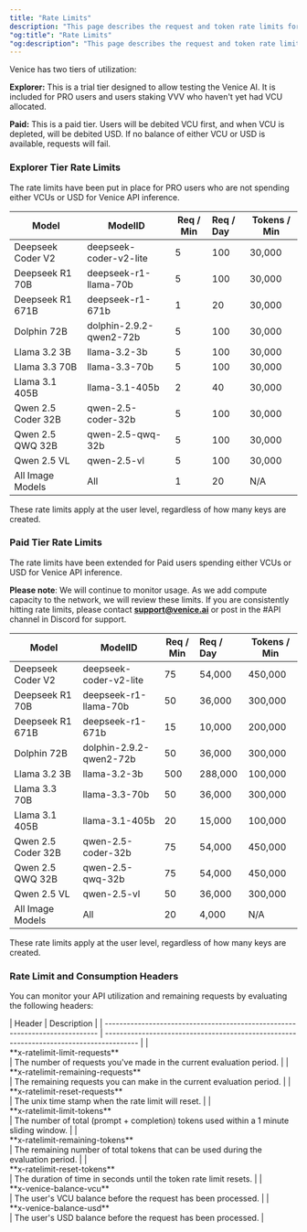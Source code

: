 ```yaml
---
title: "Rate Limits"
description: "This page describes the request and token rate limits for the Venice API"
"og:title": "Rate Limits"
"og:description": "This page describes the request and token rate limits for the Venice API"
---
```


Venice has two tiers of utilization:

**Explorer:** This is a trial tier designed to allow testing the Venice AI. It is included for PRO users and users staking VVV who haven't yet had VCU allocated.

**Paid:** This is a paid tier. Users will be debited VCU first, and when VCU is depleted, will be debited USD. If no balance of either VCU or USD is available, requests will fail.

### Explorer Tier Rate Limits

The rate limits have been put in place for PRO users who are not spending either VCUs or USD for Venice API inference.

| Model              | ModelID                 | Req / Min | Req / Day | Tokens / Min |
| ------------------ | ----------------------- | --------- | :-------- | ------------ |
| Deepseek Coder V2  | deepseek-coder-v2-lite  | 5         | 100       | 30,000       |
| Deepseek R1 70B    | deepseek-r1-llama-70b   | 5         | 100       | 30,000       |
| Deepseek R1 671B   | deepseek-r1-671b        | 1         | 20        | 30,000       |
| Dolphin 72B        | dolphin-2.9.2-qwen2-72b | 5         | 100       | 30,000       |
| Llama 3.2 3B       | llama-3.2-3b            | 5         | 100       | 30,000       |
| Llama 3.3 70B      | llama-3.3-70b           | 5         | 100       | 30,000       |
| Llama 3.1 405B     | llama-3.1-405b          | 2         | 40        | 30,000       |
| Qwen 2.5 Coder 32B | qwen-2.5-coder-32b      | 5         | 100       | 30,000       |
| Qwen 2.5 QWQ 32B   | qwen-2.5-qwq-32b        | 5         | 100       | 30,000       |
| Qwen 2.5 VL        | qwen-2.5-vl             | 5         | 100       | 30,000       |
| All Image Models   | All                     | 1         | 20        | N/A          |

These rate limits apply at the user level, regardless of how many keys are created.

### Paid Tier Rate Limits

The rate limits have been extended for Paid users spending either VCUs or USD for Venice API inference.

<Note>**Please note**: We will continue to monitor usage. As we add compute capacity to the network, we will review these limits. If you are consistently hitting rate limits, please contact [**support@venice.ai**](mailto:support@venice.ai) or post in the #API channel in Discord for support.</Note>

| Model              | ModelID                 | Req / Min | Req / Day | Tokens / Min |
| ------------------ | ----------------------- | --------- | :-------- | ------------ |
| Deepseek Coder V2  | deepseek-coder-v2-lite  | 75        | 54,000    | 450,000      |
| Deepseek R1 70B    | deepseek-r1-llama-70b   | 50        | 36,000    | 300,000      |
| Deepseek R1 671B   | deepseek-r1-671b        | 15        | 10,000    | 200,000      |
| Dolphin 72B        | dolphin-2.9.2-qwen2-72b | 50        | 36,000    | 300,000      |
| Llama 3.2 3B       | llama-3.2-3b            | 500       | 288,000   | 100,000      |
| Llama 3.3 70B      | llama-3.3-70b           | 50        | 36,000    | 300,000      |
| Llama 3.1 405B     | llama-3.1-405b          | 20        | 15,000    | 100,000      |
| Qwen 2.5 Coder 32B | qwen-2.5-coder-32b      | 75        | 54,000    | 450,000      |
| Qwen 2.5 QWQ 32B   | qwen-2.5-qwq-32b        | 75        | 54,000    | 450,000      |
| Qwen 2.5 VL        | qwen-2.5-vl             | 50        | 36,000    | 300,000      |
| All Image Models   | All                     | 20        | 4,000     | N/A          |

These rate limits apply at the user level, regardless of how many keys are created.

### Rate Limit and Consumption Headers

You can monitor your API utilization and remaining requests by evaluating the following headers:

<div style={{ overflowX: 'auto' }}>
  | Header                                                                       | Description                                                                             |
  | ---------------------------------------------------------------------------- | --------------------------------------------------------------------------------------- |
  | <div style={{whiteSpace: 'nowrap'}}>**x-ratelimit-limit-requests**</div>     | The number of requests you've made in the current evaluation period.                    |
  | <div style={{whiteSpace: 'nowrap'}}>**x-ratelimit-remaining-requests**</div> | The remaining requests you can make in the current evaluation period.                   |
  | <div style={{whiteSpace: 'nowrap'}}>**x-ratelimit-reset-requests**</div>     | The unix time stamp when the rate limit will reset.                                     |
  | <div style={{whiteSpace: 'nowrap'}}>**x-ratelimit-limit-tokens**</div>       | The number of total (prompt + completion) tokens used within a 1 minute sliding window. |
  | <div style={{whiteSpace: 'nowrap'}}>**x-ratelimit-remaining-tokens**</div>   | The remaining number of total tokens that can be used during the evaluation period.     |
  | <div style={{whiteSpace: 'nowrap'}}>**x-ratelimit-reset-tokens**</div>       | The duration of time in seconds until the token rate limit resets.                      |
  | <div style={{whiteSpace: 'nowrap'}}>**x-venice-balance-vcu**</div>           | The user's VCU balance before the request has been processed.                           |
  | <div style={{whiteSpace: 'nowrap'}}>**x-venice-balance-usd**</div>           | The user's USD balance before the request has been processed.                           |
</div>